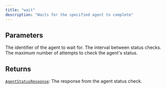 ```yaml
---
title: "wait"
description: "Waits for the specified agent to complete"
---
```






## Parameters

<ParamField path="agent_id" type="str" required>
  The identifier of the agent to wait for.
</ParamField>

<ParamField path="polling_interval_seconds" type="int" default="10">
  The interval between status checks.
</ParamField>

<ParamField path="max_attempts" type="int" default="30">
  The maximum number of attempts to check the agent's status.
</ParamField>

## Returns

[`AgentStatusResponse`](/sdk-reference/misc/agentstatusresponse): The response from the agent status check.
